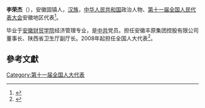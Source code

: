'''李荣杰'''（{{bd|1962年||}}），安徽固镇人，[[汉族|汉族]]，[[中华人民共和国|中华人民共和国]]政治人物、[[第十一届全国人民代表大会|第十一届全国人民代表大会]]安徽地区代表<ref>{{cite web|author=新华网|title=第十一届全国人大代表|url=http://news.xinhuanet.com/ziliao/2008-03/03/content_7708230.htm?node=36628|publisher=新华网|accessdate=2014-01-07|archive-date=2014-01-10|archive-url=https://web.archive.org/web/20140110211415/http://news.xinhuanet.com/ziliao/2008-03/03/content_7708230.htm?node=36628|dead-url=no}}</ref>。

毕业于[[安徽财贸学院|安徽财贸学院]]经济管理专业，是[[中共|中共]]党员。担任安徽丰原集团控股有限公司董事长、陕西省卫生厅副厅长。2008年起担任全国人大代表<ref>{{cite news|title=全国人大代表信息-李荣杰|url= http://210.82.31.1:8084/delegate/viewDelegate.action?dbid=110986|accessdate=2013-04-05|newspaper=全国人大网|archive-url=https://web.archive.org/web/20140407060217/http://www.npc.gov.cn/delegate/viewDelegate.action?dbid=110986|archive-date=2014-04-07|dead-url=yes}}</ref>。

==參考文獻==
{{reflist}}
[[Category:第十一届全国人大代表|Category:第十一届全国人大代表]]